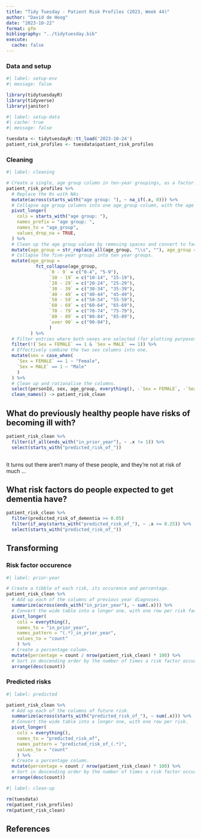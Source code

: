 ```yaml
---
title: "Tidy Tuesday - Patient Risk Profiles (2023, Week 44)"
author: "David de Hoog"
date: "2023-10-22"
format: gfm
bibliography: "../tidytuesday.bib"
execute:
  cache: false
---
```


### Data and setup

```r
#| label: setup-env
#| message: false

library(tidytuesdayR)
library(tidyverse)
library(janitor)

```

```r
#| label: setup-data
#| cache: true
#| message: false

tuesdata <- tidytuesdayR::tt_load('2023-10-24')
patient_risk_profiles <- tuesdata$patient_risk_profiles

```

### Cleaning

```r
#| label: cleaning

# Create a single, age group column in ten-year groupings, as a factor.
patient_risk_profiles %>%
  # Replace the 0s with NAs
  mutate(across(starts_with("age group: "), ~ na_if(.x, 0))) %>% 
  # Collapse age group columns into one age_group column, with the age ranges as values and dropping any rows with NA values.
  pivot_longer(
    cols = starts_with("age group: "),
    names_prefix = "age group: ",
    names_to = "age_group",
    values_drop_na = TRUE,
  ) %>% 
  # Clean up the age group values by removing spaces and convert to factors.
  mutate(age_group = str_replace_all(age_group, "\\s", ""), age_group = as.factor(age_group)) %>%
  # Collapse the five-year groups into ten year groups.
  mutate(age_group = 
           fct_collapse(age_group,
                `0 - 9` = c("0-4", "5-9"),
                `10 - 19` = c("10-14", "15-19"),
                `20 - 29` = c("20-24", "25-29"),
                `30 - 39` = c("30-34", "35-39"),
                `40 - 49` = c("40-44", "45-49"),
                `50 - 59` = c("50-54", "55-59"),
                `60 - 69` = c("60-64", "65-69"),
                `70 - 79` = c("70-74", "75-79"),
                `80 - 89` = c("80-84", "85-89"),
                `over 90` = c("90-94"),
                )
         ) %>% 
  # Filter entries where both sexes are selected (for plotting purposes only).
  filter(!(`Sex = FEMALE` == 1 & `Sex = MALE` == 1)) %>%
  # Effectively combine the two sex columns into one.
  mutate(sex = case_when(
    `Sex = FEMALE` == 1 ~ "Female",
    `Sex = MALE` == 1 ~ "Male"
    ) 
  ) %>%
  # Clean up and rationalise the columns.
  select(personId, sex, age_group, everything(), -`Sex = FEMALE`, -`Sex = MALE`) %>% 
  clean_names() -> patient_risk_clean

```

## What do previously healthy people have risks of becoming ill with?

```r

patient_risk_clean %>% 
  filter(if_all(ends_with("in_prior_year"), ~ .x != 1)) %>% 
  select(starts_with("predicted_risk_of_"))
  
```

It turns out there aren't many of these people, and they're not at risk of much ... 

## What risk factors do people expected to get dementia have?

```r

patient_risk_clean %>% 
  filter(predicted_risk_of_dementia >= 0.05)
  filter(if_any(starts_with("predicted_risk_of_"), ~ .x >= 0.25)) %>% 
  select(starts_with("predicted_risk_of_"))

```




## Transforming

### Risk factor occurence

```r
#| label: prior-year

# Create a tibble of each risk, its occurence and percentage.  
patient_risk_clean %>%
  # Add up each of the columns of previous year diagnoses.
  summarize(across(ends_with("in_prior_year"), ~ sum(.x))) %>%
  # Convert the wide table into a longer one, with one row per risk factor.
  pivot_longer(
    cols = everything(),
    names_to = "in_prior_year",
    names_pattern = "(.*)_in_prior_year",
    values_to = "count"
    ) %>% 
  # Create a percentage column.
  mutate(percentage = count / nrow(patient_risk_clean) * 100) %>% 
  # Sort in descending order by the number of times a risk factor occurs.
  arrange(desc(count))

```

### Predicted risks

```r
#| label: predicted

patient_risk_clean %>% 
  # Add up each of the columns of future risk.
  summarize(across(starts_with("predicted_risk_of_"), ~ sum(.x))) %>%
  # Convert the wide table into a longer one, with one row per risk.
  pivot_longer(
    cols = everything(),
    names_to = "predicted_risk_of",
    names_pattern = "predicted_risk_of_(.*)",
    values_to = "count"
    ) %>% 
  # Create a percentage column.
  mutate(percentage = count / nrow(patient_risk_clean) * 100) %>% 
  # Sort in descending order by the number of times a risk factor occurs.
  arrange(desc(count))

```

```r
#| label: clean-up

rm(tuesdata)
rm(patient_risk_profiles)
rm(patient_risk_clean)

```

## References

